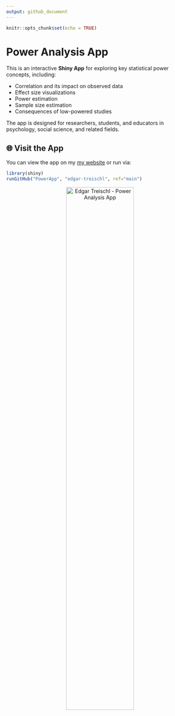 ```yaml
---
output: github_document
---
```


```r
knitr::opts_chunk$set(echo = TRUE)
```

# Power Analysis App

This is an interactive **Shiny App** for exploring key statistical power concepts, including:

- Correlation and its impact on observed data
- Effect size visualizations
- Power estimation
- Sample size estimation
- Consequences of low-powered studies

The app is designed for researchers, students, and educators in psychology, social science, and related fields. 

## 🌐 Visit the App

You can view the app on my [my website](http://edgar-treischl.de/projects) or run via:

```r
library(shiny)
runGitHub("PowerApp", "edgar-treischl", ref="main")
```

<center>
<img src="www/images/PowerAnalysis.png" alt="Edgar Treischl - Power Analysis App" width="60%"/>
</center>




